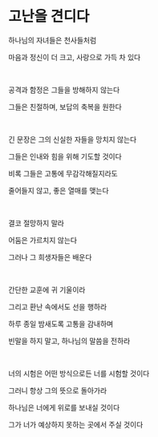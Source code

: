 # 고난을 견디다

하나님의 자녀들은 천사들처럼

마음과 정신이 더 크고, 사랑으로 가득 차 있다

<br />

공격과 함정은 그들을 방해하지 않는다

그들은 친절하며, 보답의 축복을 원한다

<br />

긴 문장은 그의 신실한 자들을 망치지 않는다

그들은 인내와 힘을 위해 기도할 것이다

비록 그들은 고통에 무감각해질지라도

줄어들지 않고, 좋은 열매를 맺는다

<br />

결코 절망하지 말라

어둠은 가르치지 않는다

그러나 그 희생자들은 배운다

<p></p>

<br />

간단한 교훈에 귀 기울이라

그리고 환난 속에서도 선을 행하라

하루 종일 밤새도록 고통을 감내하며

빈말을 하지 말고, 하나님의 말씀을 전하라

<br />

너의 시험은 어떤 방식으로든 너를 시험할 것이다

그러니 항상 그의 뜻으로 돌아가라

하나님은 너에게 위로를 보내실 것이다

그가 너가 예상하지 못하는 곳에서 주실 것이다